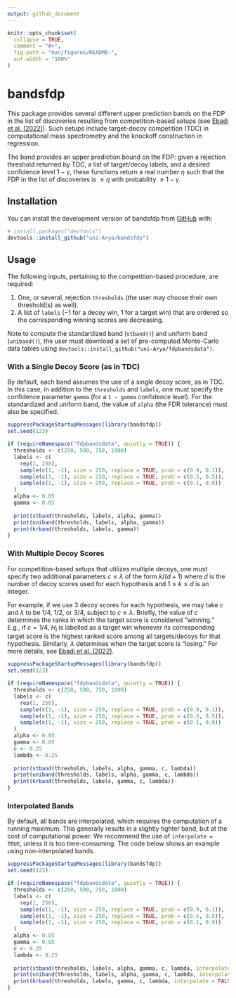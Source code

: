 ```yaml
---
output: github_document
---
```


<!-- README.md is generated from README.Rmd. Please edit that file -->

```r
knitr::opts_chunk$set(
  collapse = TRUE,
  comment = "#>",
  fig.path = "man/figures/README-",
  out.width = "100%"
)
```

# bandsfdp

<!-- badges: start -->
<!-- badges: end -->

This package provides several different upper prediction bands on the FDP in the list of discoveries resulting from competition-based setups (see [Ebadi et al. (2022)](https://arxiv.org/abs/2302.11837)). Such setups include target-decoy competition (TDC) in computational mass spectrometry and the knockoff construction in regression.

The band provides an upper prediction bound on the FDP: given a rejection threshold returned by TDC, a list of target/decoy labels, and a desired confidence level $1 - \gamma$, these functions return a real number $\eta$ such that the FDP in the list of discoveries is $\leq \eta$ with probability $\geq 1 - \gamma$.

## Installation

You can install the development version of bandsfdp from [GitHub](https://github.com/) with:

``` r
# install.packages("devtools")
devtools::install_github("uni-Arya/bandsfdp")
```

## Usage

The following inputs, pertaining to the competition-based procedure, are required:

1. One, or several, rejection `thresholds` (the user may choose their own threshold(s) as well).
2. A list of `labels` ($-1$ for a decoy win, $1$ for a target win) that are ordered so the corresponding winning scores are decreasing.

Note to compute the standardized band (`stband()`) and uniform band (`uniband()`), the user must download a set of pre-computed Monte-Carlo data tables using `devtools::install_github("uni-Arya/fdpbandsdata")`.

### With a Single Decoy Score (as in TDC)
 
By default, each band assumes the use of a single decoy score, as in TDC. In this case, in addition to the `thresholds` and `labels`, one must specify the confidence parameter `gamma` (for a `1 - gamma` confidence level). For the standardized and uniform band, the value of `alpha` (the FDR tolerance) must also be specified.

```r
suppressPackageStartupMessages(library(bandsfdp))
set.seed(123)

if (requireNamespace("fdpbandsdata", quietly = TRUE)) {
  thresholds <- c(250, 500, 750, 1000)
  labels <- c(
    rep(1, 250),
    sample(c(1, -1), size = 250, replace = TRUE, prob = c(0.9, 0.1)),
    sample(c(1, -1), size = 250, replace = TRUE, prob = c(0.5, 0.5)),
    sample(c(1, -1), size = 250, replace = TRUE, prob = c(0.1, 0.9))
  )
  alpha <- 0.05
  gamma <- 0.05
  
  print(stband(thresholds, labels, alpha, gamma))
  print(uniband(thresholds, labels, alpha, gamma))
  print(krband(thresholds, labels, gamma))
}
```

### With Multiple Decoy Scores

For competition-based setups that utilizes multiple decoys, one must specify two additional parameters $c \leq \lambda$ of the form $k/(d + 1)$ where $d$ is the number of decoy scores used for each hypothesis and $1 \leq k \leq d$ is an integer. 

For example, if we use $3$ decoy scores for each hypothesis, we may take $c$ and $\lambda$ to be $1/4$, $1/2$, or $3/4$, subject to $c \leq \lambda$. Briefly, the value of $c$ determines the ranks in which the target score is considered "winning." E.g., if $c = 1/4$, $H_i$ is labelled as a target win whenever its corresponding target score is the highest ranked score among all targets/decoys for that hypothesis. Similarly, $\lambda$ determines when the target score is "losing." For more details, see [Ebadi et al. (2022)](https://arxiv.org/abs/2302.11837).

```r
suppressPackageStartupMessages(library(bandsfdp))
set.seed(123)

if (requireNamespace("fdpbandsdata", quietly = TRUE)) {
  thresholds <- c(250, 500, 750, 1000)
  labels <- c(
    rep(1, 250),
    sample(c(1, -1), size = 250, replace = TRUE, prob = c(0.9, 0.1)),
    sample(c(1, -1), size = 250, replace = TRUE, prob = c(0.5, 0.5)),
    sample(c(1, -1), size = 250, replace = TRUE, prob = c(0.1, 0.9))
  )
  alpha <- 0.05
  gamma <- 0.05
  c <- 0.25
  lambda <- 0.25
  
  print(stband(thresholds, labels, alpha, gamma, c, lambda))
  print(uniband(thresholds, labels, alpha, gamma, c, lambda))
  print(krband(thresholds, labels, gamma, c, lambda))
}
```

### Interpolated Bands

By default, all bands are interpolated, which requires the computation of a running maximum. This generally results in a slightly tighter band, but at the cost of computational power. We recommend the use of `interpolate = TRUE`, unless it is too time-consuming. The code below shows an example using non-interpolated bands.

```r
suppressPackageStartupMessages(library(bandsfdp))
set.seed(123)

if (requireNamespace("fdpbandsdata", quietly = TRUE)) {
  thresholds <- c(250, 500, 750, 1000)
  labels <- c(
    rep(1, 250),
    sample(c(1, -1), size = 250, replace = TRUE, prob = c(0.9, 0.1)),
    sample(c(1, -1), size = 250, replace = TRUE, prob = c(0.5, 0.5)),
    sample(c(1, -1), size = 250, replace = TRUE, prob = c(0.1, 0.9))
  )
  alpha <- 0.05
  gamma <- 0.05
  c <- 0.25
  lambda <- 0.25
  
  print(stband(thresholds, labels, alpha, gamma, c, lambda, interpolate = FALSE))
  print(uniband(thresholds, labels, alpha, gamma, c, lambda, interpolate = FALSE))
  print(krband(thresholds, labels, gamma, c, lambda, interpolate = FALSE))
}
```
